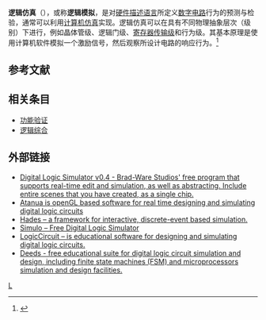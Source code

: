 {{NoteTA
|G1=Electronics
}}
'''逻辑仿真'''（{{lang-en|'''logic simulation'''}}），或称'''逻辑模拟'''，是对[[硬件描述语言|硬件描述语言]]所定义[[数字电路|数字电路]]行为的预测与检验，通常可以利用[[计算机模拟|计算机仿真]]实现。逻辑仿真可以在具有不同物理抽象层次（级别）下进行，例如晶体管级、逻辑门级、[[寄存器传输级|寄存器传输级]]和行为级。其基本原理是使用计算机软件模拟一个激励信号，然后观察所设计电路的响应行为。<ref>{{cite book|author=邓元庆，关宇，贾鹏，石会|title=数字设计基础与应用（第2版）|publisher=清华大学出版社|isbn=978-7-302-21406-9|page=253}}</ref>

== 参考文献 ==
{{reflist}}

== 相关条目 ==
* [[功能验证|功能验证]]
* [[逻辑综合|逻辑综合]]

== 外部链接 ==
* [https://web.archive.org/web/20120724043832/http://bradwarestudios.com/downloads/fun/Digital_Logic_Simulator/ Digital Logic Simulator v0.4 - Brad-Ware Studios' free program that supports real-time edit and simulation, as well as abstracting. Include entire scenes that you have created, as a single chip.]
* [http://sol.gfxile.net/atanua/ Atanua is openGL based software for real time designing and simulating digital logic circuits]
* [https://web.archive.org/web/20120313201932/http://tams-www.informatik.uni-hamburg.de/applets/hades/webdemos/index.html Hades – a framework for interactive, discrete-event based simulation.]
* [http://www.codeplex.com/simulo Simulo – Free Digital Logic Simulator ]
* [http://www.logiccircuit.org/ LogicCircuit – is educational software for designing and simulating digital logic circuits.] {{Wayback|url=http://www.logiccircuit.org/ |date=20161006112713 }}
* [https://web.archive.org/web/20120813040653/http://www.esng.dibe.unige.it/deeds/Index.htm Deeds - free educational suite for digital logic circuit simulation and design, including finite state machines (FSM) and microprocessors simulation and design facilities.]

[[Category:电子设计自动化|L]]